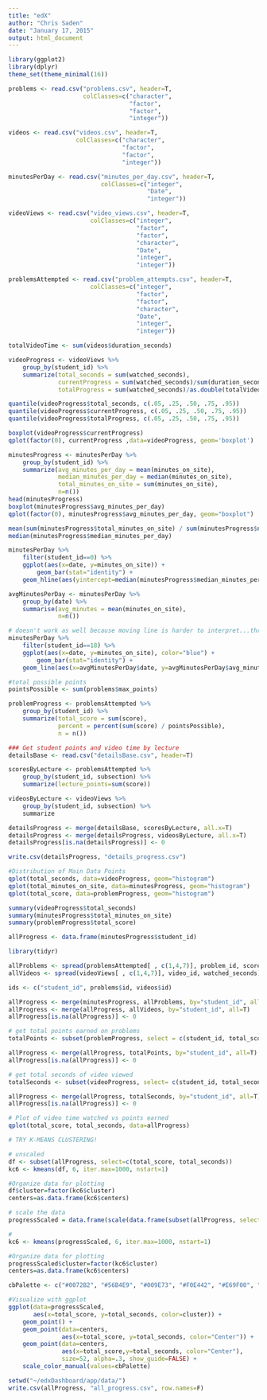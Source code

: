 ```yaml
---
title: "edX"
author: "Chris Saden"
date: "January 17, 2015"
output: html_document
---
```

```r
library(ggplot2)
library(dplyr)
theme_set(theme_minimal(16))

problems <- read.csv("problems.csv", header=T,
                     colClasses=c("character",
                                  "factor",
                                  "factor",
                                  "integer"))

videos <- read.csv("videos.csv", header=T,
                   colClasses=c("character",
                                "factor",
                                "factor",
                                "integer"))

minutesPerDay <- read.csv("minutes_per_day.csv", header=T,
                          colClasses=c("integer",
                                       "Date",
                                       "integer"))

videoViews <- read.csv("video_views.csv", header=T,
                       colClasses=c("integer",
                                    "factor",
                                    "factor",
                                    "character",
                                    "Date",
                                    "integer",
                                    "integer"))

problemsAttempted <- read.csv("problem_attempts.csv", header=T,
                       colClasses=c("integer",
                                    "factor",
                                    "factor",
                                    "character",
                                    "Date",
                                    "integer",
                                    "integer"))
```

```r
totalVideoTime <- sum(videos$duration_seconds)

videoProgress <- videoViews %>%
    group_by(student_id) %>%
    summarize(total_seconds = sum(watched_seconds),
              currentProgress = sum(watched_seconds)/sum(duration_seconds),
              totalProgress = sum(watched_seconds)/as.double(totalVideoTime))

quantile(videoProgress$total_seconds, c(.05, .25, .50, .75, .95))
quantile(videoProgress$currentProgress, c(.05, .25, .50, .75, .95))
quantile(videoProgress$totalProgress, c(.05, .25, .50, .75, .95))

boxplot(videoProgress$currentProgress)
qplot(factor(0), currentProgress ,data=videoProgress, geom='boxplot')
```

```r
minutesProgress <- minutesPerDay %>%
    group_by(student_id) %>%
    summarize(avg_minutes_per_day = mean(minutes_on_site),
              median_minutes_per_day = median(minutes_on_site),
              total_minutes_on_site = sum(minutes_on_site),
              n=n())
head(minutesProgress)
boxplot(minutesProgress$avg_minutes_per_day)
qplot(factor(0), minutesProgress$avg_minutes_per_day, geom="boxplot")
```

```r
mean(sum(minutesProgress$total_minutes_on_site) / sum(minutesProgress$n))
median(minutesProgress$median_minutes_per_day)

minutesPerDay %>%
    filter(student_id==0) %>%
    ggplot(aes(x=date, y=minutes_on_site)) +
        geom_bar(stat="identity") +
    geom_hline(aes(yintercept=median(minutesProgress$median_minutes_per_day)), color="blue")

avgMinutesPerDay <- minutesPerDay %>%
    group_by(date) %>%
    summarise(avg_minutes = mean(minutes_on_site),
              n=n())

# doesn't work as well because moving line is harder to interpret...threshold is easier with horizontal line, could probably do it on d3...R is picky
minutesPerDay %>%
    filter(student_id==18) %>%
    ggplot(aes(x=date, y=minutes_on_site), color="blue") +
        geom_bar(stat="identity") +
    geom_line(aes(x=avgMinutesPerDay$date, y=avgMinutesPerDay$avg_minutes), color="grey")
```

```r
#total possible points
pointsPossible <- sum(problems$max_points)

problemProgress <- problemsAttempted %>%
    group_by(student_id) %>%
    summarize(total_score = sum(score),
              percent = percent(sum(score) / pointsPossible),
              n = n())
```

``` r
### Get student points and video time by lecture
detailsBase <- read.csv("detailsBase.csv", header=T)

scoresByLecture <- problemsAttempted %>%
    group_by(student_id, subsection) %>%
    summarize(lecture_points=sum(score))

videosByLecture <- videoViews %>%
    group_by(student_id, subsection) %>%
    summarize

detailsProgress <- merge(detailsBase, scoresByLecture, all.x=T)
detailsProgress <- merge(detailsProgress, videosByLecture, all.x=T)
detailsProgress[is.na(detailsProgress)] <- 0

write.csv(detailsProgress, "details_progress.csv")
```

```r
#Distribution of Main Data Points
qplot(total_seconds, data=videoProgress, geom="histogram")
qplot(total_minutes_on_site, data=minutesProgress, geom="histogram")
qplot(total_score, data=problemProgress, geom="histogram")

summary(videoProgress$total_seconds)
summary(minutesProgress$total_minutes_on_site)
summary(problemProgress$total_score)
```


```r
allProgress <- data.frame(minutesProgress$student_id)
```

```r
library(tidyr)

allProblems <- spread(problemsAttempted[ , c(1,4,7)], problem_id, score)
allVideos <- spread(videoViews[ , c(1,4,7)], video_id, watched_seconds)

ids <- c("student_id", problems$id, videos$id)

allProgress <- merge(minutesProgress, allProblems, by="student_id", all=T)
allProgress <- merge(allProgress, allVideos, by="student_id", all=T)
allProgress[is.na(allProgress)] <- 0

# get total points earned on problems
totalPoints <- subset(problemProgress, select = c(student_id, total_score))

allProgress <- merge(allProgress, totalPoints, by="student_id", all=T)
allProgress[is.na(allProgress)] <- 0                      

# get total seconds of video viewed
totalSeconds <- subset(videoProgress, select= c(student_id, total_seconds))

allProgress <- merge(allProgress, totalSeconds, by="student_id", all=T)
allProgress[is.na(allProgress)] <- 0
```

```r
# Plot of video time watched vs points earned
qplot(total_score, total_seconds, data=allProgress)

# TRY K-MEANS CLUSTERING!

# unscaled
df <- subset(allProgress, select=c(total_score, total_seconds))
kc6 <- kmeans(df, 6, iter.max=1000, nstart=1)

#Organize data for plotting
df$cluster=factor(kc6$cluster)
centers=as.data.frame(kc6$centers)

# scale the data
progressScaled = data.frame(scale(data.frame(subset(allProgress, select=c(total_score, total_seconds)))))

#
kc6 <- kmeans(progressScaled, 6, iter.max=1000, nstart=1)

#Organize data for plotting
progressScaled$cluster=factor(kc6$cluster)
centers=as.data.frame(kc6$centers)

cbPalette <- c("#0072B2", "#56B4E9", "#009E73", "#F0E442", "#E69F00", "#D55E00", "#C9C9C9")

#Visualize with ggplot
ggplot(data=progressScaled,
       aes(x=total_score, y=total_seconds, color=cluster)) +
    geom_point() + 
    geom_point(data=centers,
               aes(x=total_score, y=total_seconds, color="Center")) +
    geom_point(data=centers,
               aes(x=total_score,y=total_seconds, color="Center"),
               size=52, alpha=.3, show_guide=FALSE) +
    scale_color_manual(values=cbPalette)
```


```r
setwd("~/edxDashboard/app/data/")
write.csv(allProgress, "all_progress.csv", row.names=F)
```

